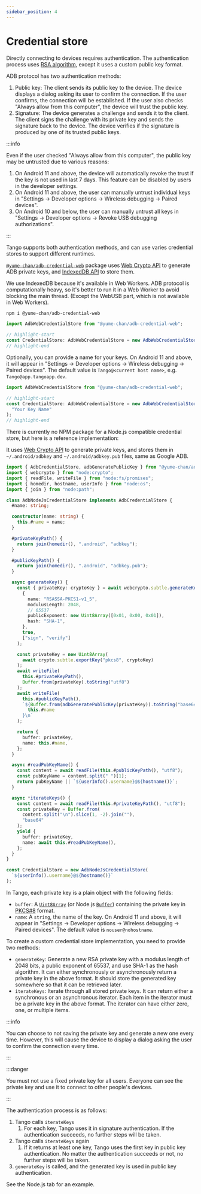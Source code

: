 ```yaml
---
sidebar_position: 4
---
```



# Credential store

Directly connecting to devices requires authentication. The authentication process uses [RSA algorithm](<https://en.wikipedia.org/wiki/RSA_(cryptosystem)>), except it uses a custom public key format.

ADB protocol has two authentication methods:

1. Public key: The client sends its public key to the device. The device displays a dialog asking its user to confirm the connection. If the user confirms, the connection will be established. If the user also checks "Always allow from this computer", the device will trust the public key.
2. Signature: The device generates a challenge and sends it to the client. The client signs the challenge with its private key and sends the signature back to the device. The device verifies if the signature is produced by one of its trusted public keys.

:::info

Even if the user checked "Always allow from this computer", the public key may be untrusted due to various reasons:

1. On Android 11 and above, the device will automatically revoke the trust if the key is not used in last 7 days. This feature can be disabled by users in the developer settings.
2. On Android 11 and above, the user can manually untrust individual keys in "Settings -> Developer options -> Wireless debugging -> Paired devices".
3. On Android 10 and below, the user can manually untrust all keys in "Settings -> Developer options -> Revoke USB debugging authorizations".

:::

Tango supports both authentication methods, and can use varies credential stores to support different runtimes.

<Tabs className="runtime-tabs" groupId="runtime">
<TabItem value="web" label="Web">

[`@yume-chan/adb-credential-web`](https://www.npmjs.com/package/@yume-chan/adb-credential-web) package uses [Web Crypto API](https://developer.mozilla.org/en-US/docs/Web/API/Web_Crypto_API) to generate ADB private keys, and [IndexedDB API](https://developer.mozilla.org/en-US/docs/Web/API/IndexedDB_API) to store them.

<CanIUse feature="cryptography" />

We use IndexedDB because it's available in Web Workers. ADB protocol is computationally heavy, so it's better to run it in a Web Worker to avoid blocking the main thread. (Except the WebUSB part, which is not available in Web Workers).

```sh npm2yarn
npm i @yume-chan/adb-credential-web
```

```ts transpile
import AdbWebCredentialStore from "@yume-chan/adb-credential-web";

// highlight-start
const CredentialStore: AdbWebCredentialStore = new AdbWebCredentialStore();
// highlight-end
```

Optionally, you can provide a name for your keys. On Android 11 and above, it will appear in "Settings -> Developer options -> Wireless debugging -> Paired devices". The default value is `Tango@<current host name>`, e.g. `Tango@app.tangoapp.dev`.

```ts transpile
import AdbWebCredentialStore from "@yume-chan/adb-credential-web";

// highlight-start
const CredentialStore: AdbWebCredentialStore = new AdbWebCredentialStore(
  "Your Key Name"
);
// highlight-end
```

</TabItem>
<TabItem value="node" label="Node.js">

There is currently no NPM package for a Node.js compatible credential store, but here is a reference implementation:

It uses [Web Crypto API](https://developer.mozilla.org/en-US/docs/Web/API/Web_Crypto_API) to generate private keys, and stores them in `~/.android/adbkey` and `~/.android/adbkey.pub` files, same as Google ADB.

```ts transpile
import { AdbCredentialStore, adbGeneratePublicKey } from "@yume-chan/adb";
import { webcrypto } from "node:crypto";
import { readFile, writeFile } from "node:fs/promises";
import { homedir, hostname, userInfo } from "node:os";
import { join } from "node:path";

class AdbNodeJsCredentialStore implements AdbCredentialStore {
  #name: string;

  constructor(name: string) {
    this.#name = name;
  }

  #privateKeyPath() {
    return join(homedir(), ".android", "adbkey");
  }

  #publicKeyPath() {
    return join(homedir(), ".android", "adbkey.pub");
  }

  async generateKey() {
    const { privateKey: cryptoKey } = await webcrypto.subtle.generateKey(
      {
        name: "RSASSA-PKCS1-v1_5",
        modulusLength: 2048,
        // 65537
        publicExponent: new Uint8Array([0x01, 0x00, 0x01]),
        hash: "SHA-1",
      },
      true,
      ["sign", "verify"]
    );

    const privateKey = new Uint8Array(
      await crypto.subtle.exportKey("pkcs8", cryptoKey)
    );
    await writeFile(
      this.#privateKeyPath(),
      Buffer.from(privateKey).toString("utf8")
    );
    await writeFile(
      this.#publicKeyPath(),
      `${Buffer.from(adbGeneratePublicKey(privateKey)).toString("base64")} ${
        this.#name
      }\n`
    );

    return {
      buffer: privateKey,
      name: this.#name,
    };
  }

  async #readPubKeyName() {
    const content = await readFile(this.#publicKeyPath(), "utf8");
    const pubKeyName = content.split(" ")[1];
    return pubKeyName || `${userInfo().username}@${hostname()}`;
  }

  async *iterateKeys() {
    const content = await readFile(this.#privateKeyPath(), "utf8");
    const privateKey = Buffer.from(
      content.split("\n").slice(1, -2).join(""),
      "base64"
    );
    yield {
      buffer: privateKey,
      name: await this.#readPubKeyName(),
    };
  }
}

const CredentialStore = new AdbNodeJsCredentialStore(
  `${userInfo().username}@${hostname()}`
);
```

</TabItem>
<TabItem value="custom" label="Custom">

In Tango, each private key is a plain object with the following fields:

- `buffer`: A [`Uint8Array`](https://developer.mozilla.org/en-US/docs/Web/JavaScript/Reference/Global_Objects/Uint8Array) (or Node.js [`Buffer`](https://nodejs.org/api/buffer.html)) containing the private key in [PKCS#8](https://en.wikipedia.org/wiki/PKCS_8) format.
- `name`: A `string`, the name of the key. On Android 11 and above, it will appear in "Settings -> Developer options -> Wireless debugging -> Paired devices". The default value is `nouser@nohostname`.

To create a custom credential store implementation, you need to provide two methods:

- `generateKey`: Generate a new RSA private key with a modulus length of 2048 bits, a public exponent of 65537, and use SHA-1 as the hash algorithm. It can either synchronously or asynchronously return a private key in the above format. It should store the generated key somewhere so that it can be retrieved later.
- `iterateKeys`: Iterate through all stored private keys. It can return either a synchronous or an asynchronous iterator. Each item in the iterator must be a private key in the above format. The iterator can have either zero, one, or multiple items.

:::info

You can choose to not saving the private key and generate a new one every time. However, this will cause the device to display a dialog asking the user to confirm the connection every time.

:::

:::danger

You must not use a fixed private key for all users. Everyone can see the private key and use it to connect to other people's devices.

:::

The authentication process is as follows:

1. Tango calls `iterateKeys`
   1. For each key, Tango uses it in signature authentication. If the authentication succeeds, no further steps will be taken.
2. Tango calls `iterateKeys` again
   1. If it returns at least one key, Tango uses the first key in public key authentication. No matter the authentication succeeds or not, no further steps will be taken.
3. `generateKey` is called, and the generated key is used in public key authentication.

See the Node.js tab for an example.

</TabItem>
</Tabs>
